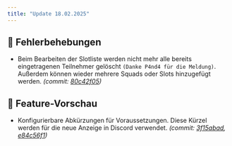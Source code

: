 ```yaml
---
title: "Update 18.02.2025"
---
```



<Releases server="2.16.2" serverNew frontend="1.15.2" frontendNew/>

## 🐞 Fehlerbehebungen

* Beim Bearbeiten der Slotliste werden nicht mehr alle bereits eingetragenen Teilnehmer gelöscht `(Danke P4nd4 für die Meldung)`. Außerdem können wieder mehrere Squads oder Slots hinzugefügt werden. _(commit: [80c42f05](https://github.com/Alf-Melmac/slotbotServer/commit/80c42f050adfd14de8873e3f359c790edfd6d7db))_

## 🔮 Feature-Vorschau

* Konfigurierbare Abkürzungen für Voraussetzungen. Diese Kürzel werden für die neue Anzeige in Discord verwendet. _(commit: [3f15abad](https://github.com/Alf-Melmac/slotbot-frontend/commit/3f15abad7c50af2a4a82eb4f051ec8736181e72b), [e84c56f1](https://github.com/Alf-Melmac/slotbotServer/commit/e84c56f12c878dacfbbd191897ac4c34178d71f2))_
